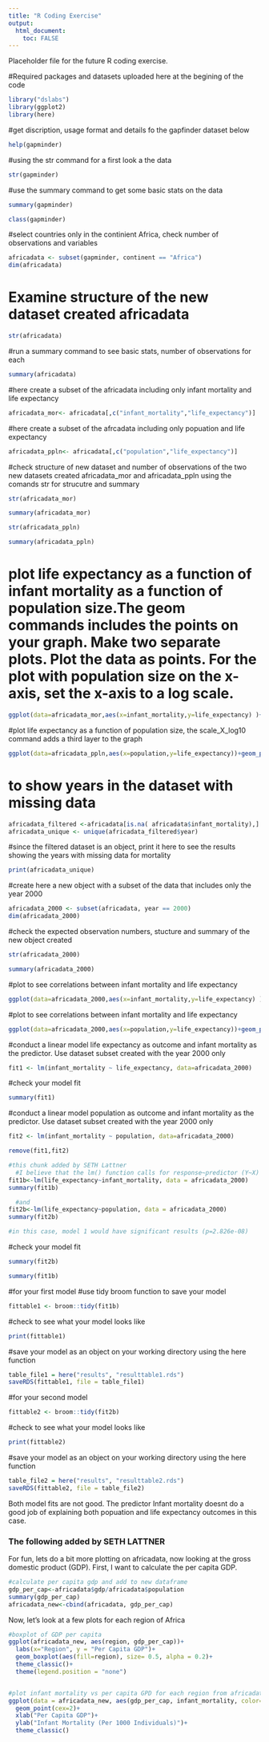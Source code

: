 ```yaml
---
title: "R Coding Exercise"
output:
  html_document:
    toc: FALSE
---
```


Placeholder file for the future R coding exercise.

#Required packages and datasets uploaded here at the begining of the code
```r
library("dslabs")
library(ggplot2)
library(here)
```


#get discription, usage format and details fo the gapfinder dataset below
```r
help(gapminder)
```

#using the str command for a first look a the data
```r
str(gapminder)
```
#use the summary command to get some basic stats on the data 
```r
summary(gapminder)
```

```r
class(gapminder)
```

#select countries only in the  continient Africa, check number of observations and variables 

```r
africadata <- subset(gapminder, continent == "Africa")
dim(africadata)
```
# Examine structure of the new dataset created africadata
```r
str(africadata)
```
#run a summary command to see basic stats, number of observations for each
```r
summary(africadata)
```
#here create a subset of the africadata including only infant mortality and life expectancy
```r
africadata_mor<- africadata[,c("infant_mortality","life_expectancy")] 
```
#here create a subset of the afrcadata including only popuation and life expectancy
```r
africadata_ppln<- africadata[,c("population","life_expectancy")] 
```
#check structure of new dataset and number of observations of the two new datasets created africadata_mor and africadata_ppln using the comands str for strucutre and summary 
```r
str(africadata_mor)
```

```r
summary(africadata_mor)
```

```r
str(africadata_ppln)
```

```r
summary(africadata_ppln)
```

# plot life expectancy as a function of infant mortality as a function of population size.The geom commands includes the points on your graph.  Make two separate plots. Plot the data as points. For the plot with population size on the x-axis, set the x-axis to a log scale.

```r
ggplot(data=africadata_mor,aes(x=infant_mortality,y=life_expectancy) )+geom_point(lineend="butt", linejoin="round", linemitre=1)
```

#plot life expectancy as a function of population size, the scale_X_log10 command adds a third layer to the graph

```r
ggplot(data=africadata_ppln,aes(x=population,y=life_expectancy))+geom_point(lineend="butt", linejoin="round", linemitre=1) + scale_x_log10("population")

```

# to show years in the dataset  with missing data 

```r
africadata_filtered <-africadata[is.na( africadata$infant_mortality),]
africadata_unique <- unique(africadata_filtered$year)
```
#since the filtered dataset is an object, print it here to see the results showing the years with missing data for mortality 
```r
print(africadata_unique)
```
#create here a new object with a subset of the data that includes only the year 2000

```r
africadata_2000 <- subset(africadata, year == 2000)
dim(africadata_2000)
```

#check the expected observation numbers, stucture and summary of the new object created
```r
str(africadata_2000)
```

```r
summary(africadata_2000)
```

#plot to see correlations between infant mortality and life expectancy 
```r
ggplot(data=africadata_2000,aes(x=infant_mortality,y=life_expectancy) )+geom_point(lineend="butt", linejoin="round", linemitre=1)
```
#plot to see correlations between infant mortality and life expectancy 
```r
ggplot(data=africadata_2000,aes(x=population,y=life_expectancy))+geom_point(lineend="butt", linejoin="round", linemitre=1) + scale_x_log10("population")

```

#conduct a linear model life expectancy as outcome and infant mortality as the predictor. Use dataset subset created with the year 2000 only 

```r
fit1 <- lm(infant_mortality ~ life_expectancy, data=africadata_2000)
```
#check your model fit

```r
summary(fit1)
```

#conduct a linear model population as outcome and infant mortality as the predictor. Use dataset subset created with the year 2000 only 
```r
fit2 <- lm(infant_mortality ~ population, data=africadata_2000)
```

```r
remove(fit1,fit2)
```

```r
#this chunk added by SETH Lattner
  #I believe that the lm() function calls for response~predictor (Y~X) so the models would be
fit1b<-lm(life_expectancy~infant_mortality, data = africadata_2000)
summary(fit1b)

  #and
fit2b<-lm(life_expectancy~population, data = africadata_2000)
summary(fit2b)

#in this case, model 1 would have significant results (p=2.826e-08)

```

#check your model fit
```r
summary(fit2b)

summary(fit1b)
```

#for your first model 
#use tidy broom function to save your model 

```r
fittable1 <- broom::tidy(fit1b)
```
#check to see what your model looks like 
```r
print(fittable1)
```
#save your model as an object on your working directory using the here function 
```r
table_file1 = here("results", "resulttable1.rds")
saveRDS(fittable1, file = table_file1)
```

#for your second model 

```r
fittable2 <- broom::tidy(fit2b)
```
#check to see what your model looks like 

```r
print(fittable2)
```
#save your model as an object on your working directory using the here function 

```r
table_file2 = here("results", "resulttable2.rds")
saveRDS(fittable2, file = table_file2)
```

Both model fits are not good. The predictor Infant mortality doesnt do a good job of explaining both popuation and life expectancy outcomes in this case.

### The following added by SETH LATTNER

For fun, lets do a bit more plotting on africadata, now looking at the gross domestic product (GDP). First, I want to calculate the per capita GDP.

```r

#calculate per capita gdp and add to new dataframe
gdp_per_cap<-africadata$gdp/africadata$population
summary(gdp_per_cap)
africadata_new<-cbind(africadata, gdp_per_cap)
```

Now, let's look at a few plots for each region of Africa

```r
#boxplot of GDP per capita
ggplot(africadata_new, aes(region, gdp_per_cap))+
  labs(x="Region", y = "Per Capita GDP")+
  geom_boxplot(aes(fill=region), size= 0.5, alpha = 0.2)+
  theme_classic()+
  theme(legend.position = "none")


#plot infant mortality vs per capita GPD for each region from africadata
ggplot(data = africadata_new, aes(gdp_per_cap, infant_mortality, color=region))+
  geom_point(cex=2)+
  xlab("Per Capita GDP")+
  ylab("Infant Mortality (Per 1000 Individuals)")+
  theme_classic()
```